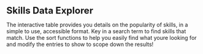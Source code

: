 <b style="font-size:24px;">Skills Data Explorer</b>

The interactive table provides you details on the popularity of skills, in a simple to use, accessible format.
Key in a search term to find skills that match. Use the sort functions to help you easily find what youre looking for and modify the entries to show to scope down the results!
<br>
